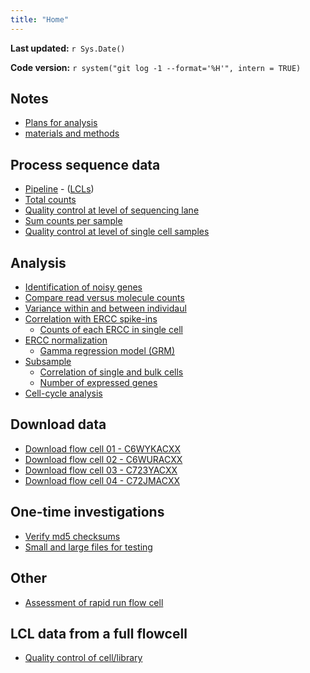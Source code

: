 ```yaml
---
title: "Home"
---
```


**Last updated:** `r Sys.Date()`

**Code version:** `r system("git log -1 --format='%H'", intern = TRUE)`

## Notes

*  [Plans for analysis](plan.html)
*  [materials and methods](material-and-method.html)

## Process sequence data

*  [Pipeline](process-samples.html) - ([LCLs](process-lcl.html))
*  [Total counts](total-counts.html)
*  [Quality control at level of sequencing lane](qc-by-lane.html)
*  [Sum counts per sample](sum-counts-per-sample.html)
*  [Quality control at level of single cell samples](qc-cell-ipsc.html)

## Analysis

*  [Identification of noisy genes](noisy-gene.html)
*  [Compare read versus molecule counts](compare-reads-v-molecules.html)
*  [Variance within and between individaul](variance.html)
*  [Correlation with ERCC spike-ins](ercc-correlation.html)
     *  [Counts of each ERCC in single cell](ercc-counts.html)
*  [ERCC normalization](ercc-normalization.html)
     *  [Gamma regression model (GRM)](gamma-regression-model.html)
*  [Subsample](subsample.html)
     *  [Correlation of single and bulk cells](correlate-single-to-bulk.html)
     *  [Number of expressed genes](detect-genes.html)
*  [Cell-cycle analysis](cell-cycle.html)     
   
## Download data

*  [Download flow cell 01 - C6WYKACXX](download_flow_cell_01.html)
*  [Download flow cell 02 - C6WURACXX](download_flow_cell_02.html)
*  [Download flow cell 03 - C723YACXX](download_flow_cell_03.html)
*  [Download flow cell 04 - C72JMACXX](download_flow_cell_04.html)

## One-time investigations
*  [Verify md5 checksums](verify-md5sum.html)
*  [Small and large files for testing](files-for-testing.html)

## Other

*  [Assessment of rapid run flow cell](analysis.html)

## LCL data from a full flowcell 

*  [Quality control of cell/library](qc-cell-library.html)

